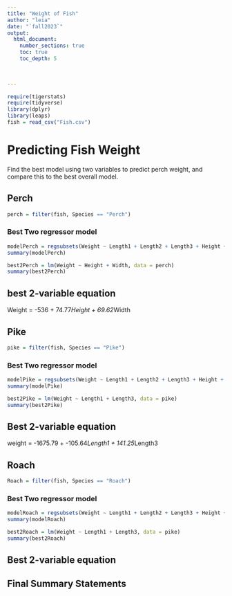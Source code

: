 ```yaml
---
title: "Weight of Fish"
author: "leia"
date: "`fall2023`"  
output: 
  html_document:
    number_sections: true
    toc: true
    toc_depth: 5

 
    
---
```



```r
require(tigerstats)
require(tidyverse) 
library(dplyr) 
library(leaps) 
fish = read_csv("Fish.csv")
```

# Predicting Fish Weight

Find the best model using two variables to predict perch weight, and compare this to the best overall model. 

## Perch

```r
perch = filter(fish, Species == "Perch")
```

### Best Two regressor model

```r
modelPerch = regsubsets(Weight ~ Length1 + Length2 + Length3 + Height + Width, data = perch)
summary(modelPerch)
```


```r
best2Perch = lm(Weight ~ Height + Width, data = perch)
summary(best2Perch)
```
## best 2-variable equation
Weight = -536 + 74.77*Height + 69.62*Width 


## Pike
```r
pike = filter(fish, Species == "Pike")
```


### Best Two regressor model
```r
modelPike = regsubsets(Weight ~ Length1 + Length2 + Length3 + Height + Width, data = pike) 
summary(modelPike)
```

```r
best2Pike = lm(Weight ~ Length1 + Length3, data = pike)
summary(best2Pike)
```

## Best 2-variable equation

weight = -1675.79 + -105.64*Length1 + 141.25*Length3 

## Roach
```r
Roach = filter(fish, Species == "Roach")
```

### Best Two regressor model
```r
modelRoach = regsubsets(Weight ~ Length1 + Length2 + Length3 + Height + Width, data = Roach) 
summary(modelRoach)
```
```r
best2Roach = lm(Weight ~ Length1 + Length3, data = pike)
summary(best2Roach)
```
## Best 2-variable equation

## Final Summary Statements 

